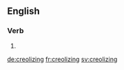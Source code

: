 
==English==

===Verb===
{{head|en|present participle}}

# {{present participle of|creolize|lang=en}}

[[de:creolizing]]
[[fr:creolizing]]
[[sv:creolizing]]